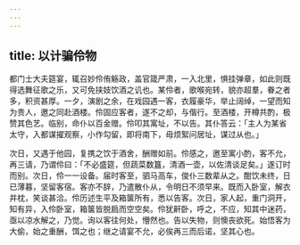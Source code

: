 ```yaml
---
---
---
```

title: 以计骗伶物
---



都门士大夫筵宴，辄召妙伶侑觞政，盖官箴严肃，一入北里，惧挂弹章，如此则既得选舞征歌之乐，又可免挟妓饮酒之讥也。某伶者，歌喉宛转，貌亦超羣，眷之者多，积资甚厚。一夕，演剧之余，在戏园遇一客，衣履豪华，举止阔绰，一望而知为贵人，邀之同赴酒楼。伶固应客者，遂不之却，与偕行。至酒楼，开樽共酌，极赞其色艺。临别，命仆以百金赠。伶叩其寓址，不以告。其仆答云：「主人为某省太守，入都谋擢观察，小作勾留，即将南下，毋烦絮问居址，谋过从也。」

次日，又遇于他园，复携之饮于酒舍，酬赠如前。伶感之，邀至寓小酌，客不允，再三请，乃谓伶曰：「不必盛筵，但蔬菜数簋，清酒一壶，以佐清谈足矣。」遂订时而别。次日，伶一一设备。届时客至，驷马高车，俊仆三数辈从之。酣饮未终，日已薄暮，坚留客宿。客亦不辞，乃遣散仆从，令明日不须早来。既而入卧室，解衣并枕，笑谈甚洽。伶历述生平及箱箧所有，悉以告客。次日，家人起，重门洞开，知有异，入伶卧室，箱箧皆脱扃而空空矣。伶犹鼾卧，呼之，不应，知其中迷药，亟以凉水解之，乃觉。询以客往何处，懵然也。告以失物，则懊丧欲死。始悟客为大偷，始之重酬，饵之也；继之请宴不允，必俟再三而后诺，坚其心也。